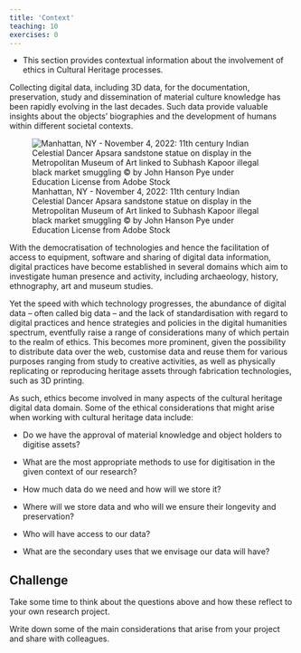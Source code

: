```yaml
---
title: 'Context'
teaching: 10
exercises: 0
---
```


:::::: questions
- This section provides contextual information about the involvement of ethics in Cultural Heritage processes.

::::::::::

Collecting digital data, including 3D data, for the documentation, preservation, study and dissemination of material culture knowledge has been rapidly evolving in the last decades. Such data provide valuable insights about the objects’ biographies and the development of humans within different societal contexts.  

![Manhattan, NY - November 4, 2022: 11th century Indian Celestial Dancer Apsara sandstone statue on display in the Metropolitan Museum of Art linked to Subhash Kapoor illegal black market smuggling &copy; by John Hanson Pye under Education License from Adobe Stock](fig/AdobeStock_624216204_Editorial_Use_Only.jpeg)

With the democratisation of technologies and hence the facilitation of access to equipment, software and sharing of digital data information, digital practices have become established in several domains which aim to investigate human presence and activity, including archaeology, history, ethnography, art and museum studies. 

Yet the speed with which technology progresses, the abundance of digital data – often called big data – and the lack of standardisation with regard to digital practices and hence strategies and policies in the digital humanities spectrum, eventfully raise a range of considerations many of which pertain to the realm of ethics. This becomes more prominent, given the possibility to distribute data over the web, customise data and reuse them for various purposes ranging from study to creative activities, as well as physically replicating or reproducing heritage assets through fabrication technologies, such as 3D printing. 

As such, ethics become involved in many aspects of the cultural heritage digital data domain. Some of the ethical considerations that might arise when working with cultural heritage data include: 

 

- Do we have the approval of material knowledge and object holders to digitise assets?  

- What are the most appropriate methods to use for digitisation in the given context of our research? 

- How much data do we need and how will we store it? 

- Where will we store data and who will we ensure their longevity and preservation? 

- Who will have access to our data? 

- What are the secondary uses that we envisage our data will have? 

::::::::::::::: challenge
## Challenge  

 

Take some time to think about the questions above and how these reflect to your own research project. 

Write down some of the main considerations that arise from your project and share with colleagues.   
::::::::::::::: 
 




 
